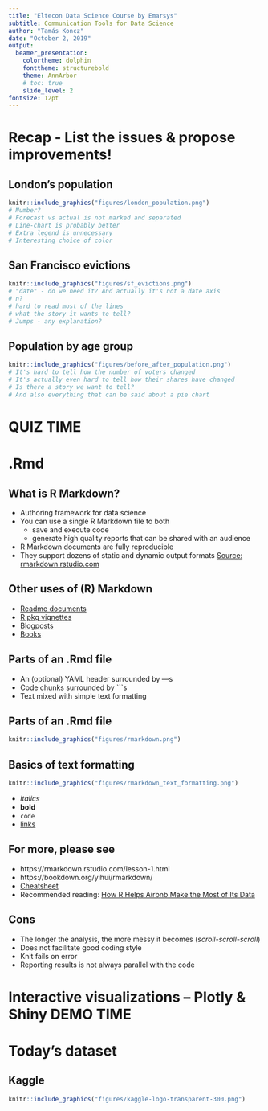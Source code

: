 ```yaml
---
title: "Eltecon Data Science Course by Emarsys"
subtitle: Communication Tools for Data Science
author: "Tamás Koncz"
date: "October 2, 2019"
output:
  beamer_presentation:
    colortheme: dolphin
    fonttheme: structurebold
    theme: AnnArbor
    # toc: true
    slide_level: 2
fontsize: 12pt
---
```


# Recap - List the issues & propose improvements!

## London's population
```r
knitr::include_graphics("figures/london_population.png")
# Number?
# Forecast vs actual is not marked and separated
# Line-chart is probably better
# Extra legend is unnecessary
# Interesting choice of color
```

## San Francisco evictions
```r
knitr::include_graphics("figures/sf_evictions.png")
# "date" - do we need it? And actually it's not a date axis
# n?
# hard to read most of the lines
# what the story it wants to tell?
# Jumps - any explanation?
```

## Population by age group
```r
knitr::include_graphics("figures/before_after_population.png")
# It's hard to tell how the number of voters changed
# It's actually even hard to tell how their shares have changed
# Is there a story we want to tell?
# And also everything that can be said about a pie chart
```

# QUIZ TIME

# .Rmd

## What is R Markdown?

- Authoring framework for data science
- You can use a single R Markdown file to both
  - save and execute code
  - generate high quality reports that can be shared with an audience
- R Markdown documents are fully reproducible
- They support dozens of static and dynamic output formats
[Source: rmarkdown.rstudio.com](https://rmarkdown.rstudio.com/lesson-1.html)

## Other uses of (R) Markdown

- [Readme documents](https://github.com/rstudio/rmarkdown/blob/master/README.md)
- [R pkg vignettes](https://github.com/rstudio/rmarkdown/blob/master/vignettes/rmarkdown.Rmd)
- [Blogposts](https://bookdown.org/yihui/blogdown/)
- [Books](https://bookdown.org/)


## Parts of an .Rmd file

- An (optional) YAML header surrounded by ---s
- Code chunks surrounded by ```s
- Text mixed with simple text formatting

## Parts of an .Rmd file

```r
knitr::include_graphics("figures/rmarkdown.png")
```

## Basics of text formatting

```r
knitr::include_graphics("figures/rmarkdown_text_formatting.png")
```

- *italics*
- **bold**
- `code`
- [links](rmarkdown.rstudio.com)

## For more, please see

- https://rmarkdown.rstudio.com/lesson-1.html
- https://bookdown.org/yihui/rmarkdown/
- [Cheatsheet](https://rmarkdown.rstudio.com/lesson-15.html)
- Recommended reading: [How R Helps Airbnb Make the Most of Its
Data](https://peerj.com/preprints/3182.pdf)

## Cons

- The longer the analysis, the more messy it becomes (*scroll-scroll-scroll*)
- Does not facilitate good coding style
- Knit fails on error
- Reporting results is not always parallel with the code

# Interactive visualizations -- Plotly & Shiny   DEMO TIME

# Today's dataset

## Kaggle

```r
knitr::include_graphics("figures/kaggle-logo-transparent-300.png")
```

